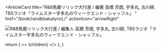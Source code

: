 <ArticleCard
  title="R&B馬鹿リリック大行進 / 編著 高橋 芳朗, 宇多丸, 古川耕, TBSラジオ「ライムスター宇多丸のウィークエンド・シャッフル」 "
  href="/book/randbbakalyricL/"
  actionIcon="arrowRight"
>

![R&B馬鹿リリック大行進 / 編集人 高橋 芳朗, 宇多丸, 古川耕, TBSラジオ「ライムスター宇多丸のウィークエンド・シャッフル」 ](../../images/books/randbbakalyric.jpg) 
</ArticleCard>

  return (
    <>
      {children}
    </>
  );
}
